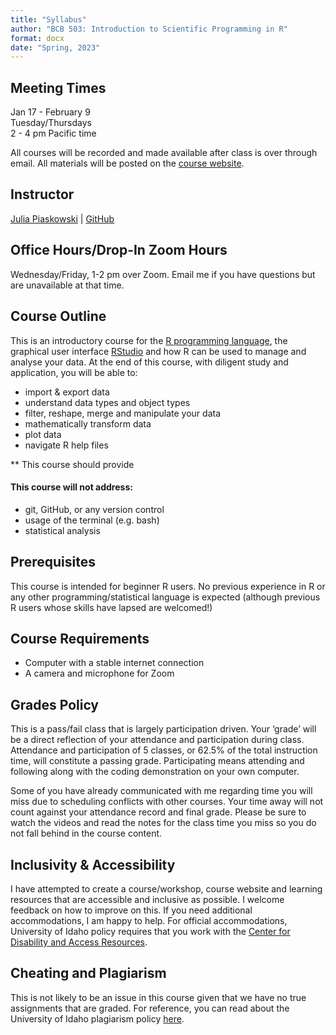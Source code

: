 ```yaml
---
title: "Syllabus"
author: "BCB 503: Introduction to Scientific Programming in R"
format: docx
date: "Spring, 2023"
---
```


## Meeting Times

Jan 17 - February 9\
Tuesday/Thursdays\
2 - 4 pm Pacific time

All courses will be recorded and made available after class is over through email. All materials will be posted on the [course website](https://idahoagstats.github.io/r-for-ag-scientists/). 

## Instructor

[Julia Piaskowski](https://jpiaskowski.gitlab.io/) \| [GitHub](https://github.com/jpiaskowski)

## Office Hours/Drop-In Zoom Hours

Wednesday/Friday, 1-2 pm over Zoom. Email me if you have questions but are unavailable at that time.  

## Course Outline

This is an introductory course for the [R programming language](https://www.r-project.org/), the graphical user interface [RStudio](https://www.rstudio.com/products/rstudio/) and how R can be used to manage and analyse your data. At the end of this course, with diligent study and application,  you will be able to:

-   import & export data
-   understand data types and object types
-   filter, reshape, merge and manipulate your data
-   mathematically transform data
-   plot data
-   navigate R help files

** This course should provide 

#### This course will not address: 

-   git, GitHub, or any version control
-   usage of the terminal (e.g. bash)
-   statistical analysis

## Prerequisites

This course is intended for beginner R users. No previous experience in R or any other programming/statistical language is expected (although previous R users whose skills have lapsed are welcomed!)

## Course Requirements

* Computer with a stable internet connection 
* A camera and microphone for Zoom

## Grades Policy

This is a pass/fail class that is largely participation driven. Your 'grade' will be a direct reflection of your attendance and participation during class. Attendance and participation of 5 classes, or 62.5% of the total instruction time, will constitute a passing grade. Participating means attending and following along with the coding demonstration on your own computer. 

Some of you have already communicated with me regarding time you will miss due to scheduling conflicts with other courses. Your time away will not count against your attendance record and final grade. Please be sure to watch the videos and read the notes for the class time you miss so you do not fall behind in the course content. 

## Inclusivity & Accessibility 

I have attempted to create a course/workshop, course website and learning resources that are accessible and inclusive as possible. I welcome feedback on how to improve on this. If you need additional accommodations, I am happy to help. For official accommodations, University of Idaho policy requires that you work with the [Center for Disability and Access Resources](https://www.uidaho.edu/current-students/cdar). 


## Cheating and Plagiarism

This is not likely to be an issue in this course given that we have no true assignments that are graded. For reference, you can read about the University of Idaho plagiarism policy [here](https://www.uidaho.edu/student-affairs/dean-of-students/student-conduct/academic-integrity).




